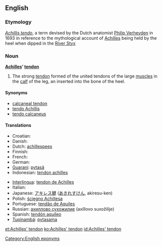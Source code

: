 ==English==

===Etymology===
{{etyl|la}} ''[[Achillis tendo]]'', a term devised by the Dutch anatomist [[w:Philip Verheyden|Philip Verheyden]] in 1693 in reference to the mythological account of [[Achilles]] being held by the heel when dipped in the [[w:Styx|River Styx]]

===Noun===
'''[[Achilles]]’ [[tendon]]'''

# {{anatomy}} The strong [[tendon]] formed of the united tendons of the large [[muscle]]s in the [[calf]] of the leg, an inserted into the bone of the heel.

====Synonyms====
* [[calcaneal tendon]]
* [[tendo Achillis]]
* [[tendo calcaneus]]

====Translations====
{{trans-top|strong tendon in the calf of the leg}}
* Croatian: {{t-|hr|Ahilova tetiva|f}}
* Danish: {{t+|da|akilleshæl}}
* Dutch: [[achillespees]] {{f}}
* Finnish: {{t-|fi|akillesjänne}}
* French: {{t+|fr|tendon d’Achille|m}}
* German: {{t+|de|Achillessehne|f}}
* [[Guaraní]]: [[pytasã]]
* Indonesian: [[tendon achilles]]
{{trans-mid}}
* [[Interlingua]]: [[tendon de Achilles]]
* Italian: {{t-|it|tendine di Achille|m}}
* Japanese: [[アキレス腱]] ([[あきれすけん]], akiresu-ken)
* Polish: [[ścięgno Achillesa]] {{n}}
* Portuguese: [[tendão de Aquiles]] {{m}}
* Russian: [[ахиллово сухожилие]] (axíllovo suxožílije) {{n}}
* Spanish: [[tendón aquíleo]] {{m}}
* [[Tupinambá]]: [[pytasama]]
{{trans-bottom}}

[[Category:English eponyms]]

[[et:Achilles' tendon]]
[[ko:Achilles' tendon]]
[[id:Achilles' tendon]]